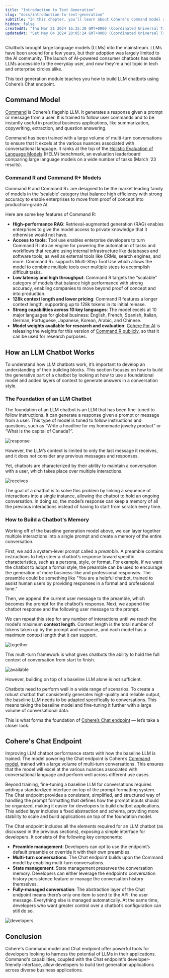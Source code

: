 ```yaml
---
title: "Introduction to Text Generation"
slug: "docs/introduction-to-text-generation"
subtitle: "In this chapter, you’ll learn about Cohere’s Command model and how an LLM chatbot works, and get an introduction to Cohere’s Chat endpoint."
hidden: false
createdAt: "Thu Mar 21 2024 16:35:30 GMT+0000 (Coordinated Universal Time)"
updatedAt: "Sat May 04 2024 20:05:24 GMT+0000 (Coordinated Universal Time)"
---
```

Chatbots brought large language models (LLMs) into the mainstream. LLMs have been around for a few years, but their adoption was largely limited to the AI community. The launch of AI-powered consumer chatbots has made LLMs accessible to the everyday user, and now they're a hot topic in tech and enterprise circles alike.

This text generation module teaches you how to build LLM chatbots using Cohere’s Chat endpoint.

## Command Model

[Command](https://cohere.com/models/command) is Cohere’s flagship LLM. It generates a response given a prompt or message from a user. It is trained to follow user commands and to be instantly useful in practical business applications, like summarization, copywriting, extraction, and question answering.

Command has been trained with a large volume of multi-turn conversations to ensure that it excels at the various nuances associated with conversational language. It ranks at the top of the [Holistic Evaluation of Language Models](https://crfm.stanford.edu/helm/latest/) (HELM) benchmark, an evaluation leaderboard comparing large language models on a wide number of tasks (March ‘23 results).

### Command R and Command R+ Models

Command R and Command R+ are designed to be the market leading family of models in the ‘scalable’ category that balance high efficiency with strong accuracy to enable enterprises to move from proof of concept into production-grade AI.

Here are some key features of Command R:

- **High-performance RAG**: Retrieval-augmented generation (RAG) enables enterprises to give the model access to private knowledge that it otherwise would not have.
- **Access to tools**: Tool use enables enterprise developers to turn Command R into an engine for powering the automation of tasks and workflows that require using internal infrastructure like databases and software tools, as well as external tools like CRMs, search engines, and more. Command R+ supports Multi-Step Tool Use which allows the model to combine multiple tools over multiple steps to accomplish difficult tasks.
- **Low latency and high throughput**: Command R targets the “scalable” category of models that balance high performance with strong accuracy, enabling companies to move beyond proof of concept and into production.
- **128k context length and lower pricing**: Command R features a longer context length, supporting up to 128k tokens in its initial release.
- **Strong capabilities across 10 key languages**: The model excels at 10 major languages for global business: English, French, Spanish, Italian, German, Portuguese, Japanese, Korean, Arabic, and Chinese.
- **Model weights available for research and evaluation**: [Cohere For AI](https://cohere.com/research) is releasing the weights for this version of [Command R publicly](https://huggingface.co/CohereForAI/c4ai-command-r-v01), so that it can be used for research purposes.

## How an LLM Chatbot Works

To understand how LLM chatbots work, it’s important to develop an understanding of their building blocks. This section focuses on how to build the generative part of a chatbot by looking at how to use a foundational model and added layers of context to generate answers in a conversation style.

### The Foundation of an LLM Chatbot

The foundation of an LLM chatbot is an LLM that has been fine-tuned to follow instructions. It can generate a response given a prompt or message from a user. This type of model is tuned to follow instructions and questions, such as “Write a headline for my homemade jewelry product” or “What is the capital of Canada?”.

<img src='../../../assets/images/47e24b4-message-and-response-2.png' alt='response' />


However, the LLM’s context is limited to only the last message it receives, and it does not consider any previous messages and responses.

Yet, chatbots are characterized by their ability to maintain a conversation with a user, which takes place over multiple interactions.

<img src='../../../assets/images/4980442-baseline-llm-context.png' alt='receives' />


The goal of a chatbot is to solve this problem by linking a sequence of interactions into a single instance, allowing the chatbot to hold an ongoing conversation. In doing so, the model’s response can keep a memory of all the previous interactions instead of having to start from scratch every time.

### How to Build a Chatbot's Memory

Working off of the baseline generation model above, we can layer together multiple interactions into a single prompt and create a memory of the entire conversation.

First, we add a system-level prompt called a _preamble_. A preamble contains instructions to help steer a chatbot’s response toward specific characteristics, such as a persona, style, or format. For example, if we want the chatbot to adopt a formal style, the preamble can be used to encourage the generation of more business-like and professional responses. The preamble could be something like "You are a helpful chatbot, trained to assist human users by providing responses in a formal and professional tone."

Then, we append the current user message to the preamble, which becomes the prompt for the chatbot’s response. Next, we append the chatbot response and the following user message to the prompt.

We can repeat this step for any number of interactions until we reach the model’s maximum **context length**. Context length is the total number of tokens taken up by the prompt and response, and each model has a maximum context length that it can support.

<img src='../../../assets/images/4d798fc-building-a-conversation.png' alt='together' />


This multi-turn framework is what gives chatbots the ability to hold the full context of conversation from start to finish.

<img src='../../../assets/images/bc73d3f-multi-turn-conversations-2.png' alt='available' />


However, building on top of a baseline LLM alone is not sufficient.

Chatbots need to perform well in a wide range of scenarios. To create a robust chatbot that consistently generates high-quality and reliable output, the baseline LLM needs to be adapted specifically to conversations. This means taking the baseline model and fine-tuning it further with a large volume of conversational data.

This is what forms the foundation of [Cohere’s Chat endpoint](https://cohere.com/chat?ref=txt.cohere.com) — let’s take a closer look.

## Cohere's Chat Endpoint

Improving LLM chatbot performance starts with how the baseline LLM is trained. The model powering the Chat endpoint is Cohere’s [Command model](https://cohere.com/models/command), trained with a large volume of multi-turn conversations. This ensures that the model will excel at the various nuances associated with conversational language and perform well across different use cases.

Beyond training, fine-tuning a baseline LLM for conversations requires adding a standardized interface on top of the prompt formatting system. The Chat endpoint provides a consistent, simplified, and structured way of handling the prompt formatting that defines how the prompt inputs should be organized, making it easier for developers to build chatbot applications. This added layer includes a fixed abstraction and schema, providing more stability to scale and build applications on top of the foundation model.

The Chat endpoint includes all the elements required for an LLM chatbot (as discussed in the previous sections), exposing a simple interface for developers. It consists of the following key components:

- **Preamble management**: Developers can opt to use the endpoint’s default preamble or override it with their own preambles.
- **Multi-turn conversations**: The Chat endpoint builds upon the Command model by enabling multi-turn conversations.
- **State management**: State management preserves the conversation memory. Developers can either leverage the endpoint’s conversation history persistence feature or manage the conversation history themselves.
- **Fully-managed conversation**: The abstraction layer of the Chat endpoint means there’s only one item to send to the API: the user message. Everything else is managed automatically. At the same time, developers who want greater control over a chatbot’s configuration can still do so.

<img src='../../../assets/images/ad2e6eb-the-chat-endpoint-exposes-a-simple-interface-4.png' alt='developers' />


## Conclusion

Cohere's Command model and Chat endpoint offer powerful tools for developers looking to harness the potential of LLMs in their applications. Command's capabilities, coupled with the Chat endpoint's developer-friendly interface, allow developers to build text generation applications across diverse business applications.
